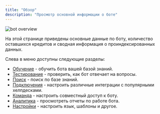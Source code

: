 ```yaml
---
title: "Обзор"
description: "Просмотр основной информации о боте"
---
```


<img src="/images/lk-overview.jpg" alt="bot overview" />

На этой странице приведены основные данные по боту, количество оставшихся кредитов и сводная информация о проиндексированных данных. 

Слева в меню доступны следующие разделы:
- [Обучение](/lk/learn) - обучить бота вашей базой знаний.
- [Тестирование](/lk/testing) - проверить, как бот отвечает на вопросы.
- [Поиск](/lk/search) - поиск по базе знаний.
- [Подключения](/lk/connections) - настроить различные интеграции с популярными хелпдесками.
- [Команда](/lk/team) - настроить совместный доступ к боту.
- [Аналитика](/lk/reports) - просмотреть отчеты по работе бота.
- [Настройки](/lk/settings) - настроить язык, шаблоны и другое.
